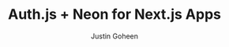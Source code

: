 ---
title: Auth.js + Neon for Next.js Apps
publishedAt: 2025-02-01
tag: auth
summary: learning to use Auth.js and Neon for Next.js apps
author: Justin Goheen
---